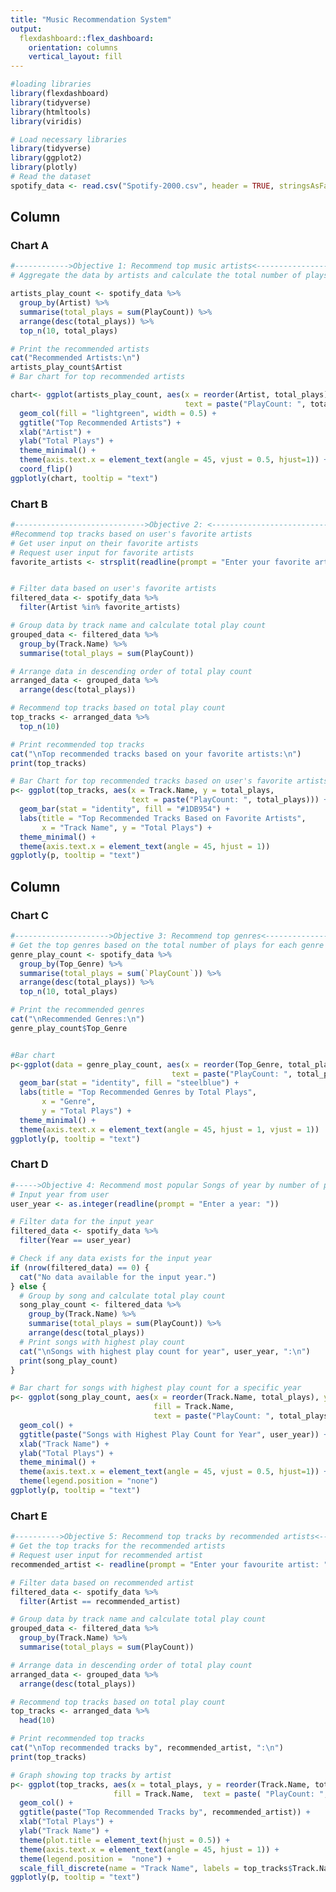 ---
title: "Music Recommendation System"
output: 
  flexdashboard::flex_dashboard:
    orientation: columns
    vertical_layout: fill
---

```{r setup, include=FALSE}
#loading libraries
library(flexdashboard)
library(tidyverse)
library(htmltools)                
library(viridis) 
```

```{r}
# Load necessary libraries
library(tidyverse)
library(ggplot2)
library(plotly)
# Read the dataset
spotify_data <- read.csv("Spotify-2000.csv", header = TRUE, stringsAsFactors = FALSE)
```

## Column {.tabset data-width="650"}

### Chart A

```{r}
#------------>Objective 1: Recommend top music artists<-------------------------
# Aggregate the data by artists and calculate the total number of plays

artists_play_count <- spotify_data %>% 
  group_by(Artist) %>% 
  summarise(total_plays = sum(PlayCount)) %>%
  arrange(desc(total_plays)) %>% 
  top_n(10, total_plays)

# Print the recommended artists
cat("Recommended Artists:\n")
artists_play_count$Artist
# Bar chart for top recommended artists

chart<- ggplot(artists_play_count, aes(x = reorder(Artist, total_plays), y = total_plays, 
                                       text = paste("PlayCount: ", total_plays))) +
  geom_col(fill = "lightgreen", width = 0.5) +
  ggtitle("Top Recommended Artists") +
  xlab("Artist") +
  ylab("Total Plays") +
  theme_minimal() +
  theme(axis.text.x = element_text(angle = 45, vjust = 0.5, hjust=1)) +
  coord_flip()
ggplotly(chart, tooltip = "text")

```

### Chart B

```{r}
#----------------------------->Objective 2: <------------------------------------------
#Recommend top tracks based on user's favorite artists
# Get user input on their favorite artists
# Request user input for favorite artists
favorite_artists <- strsplit(readline(prompt = "Enter your favorite artist (ENTER ONE ARTIST ONLY): "), ",")[[1]]


# Filter data based on user's favorite artists
filtered_data <- spotify_data %>%
  filter(Artist %in% favorite_artists)

# Group data by track name and calculate total play count
grouped_data <- filtered_data %>%
  group_by(Track.Name) %>%
  summarise(total_plays = sum(PlayCount))

# Arrange data in descending order of total play count
arranged_data <- grouped_data %>%
  arrange(desc(total_plays))

# Recommend top tracks based on total play count
top_tracks <- arranged_data %>%
  top_n(10)

# Print recommended top tracks
cat("\nTop recommended tracks based on your favorite artists:\n")
print(top_tracks)

# Bar Chart for top recommended tracks based on user's favorite artists
p<- ggplot(top_tracks, aes(x = Track.Name, y = total_plays,
                           text = paste("PlayCount: ", total_plays))) +
  geom_bar(stat = "identity", fill = "#1DB954") +
  labs(title = "Top Recommended Tracks Based on Favorite Artists",
       x = "Track Name", y = "Total Plays") +
  theme_minimal() +
  theme(axis.text.x = element_text(angle = 45, hjust = 1))
ggplotly(p, tooltip = "text")
```

## Column {data-width="350"}

### Chart C

```{r}
#--------------------->Objective 3: Recommend top genres<-----------------------
# Get the top genres based on the total number of plays for each genre
genre_play_count <- spotify_data %>% 
  group_by(Top_Genre) %>% 
  summarise(total_plays = sum(`PlayCount`)) %>% 
  arrange(desc(total_plays)) %>% 
  top_n(10, total_plays)

# Print the recommended genres
cat("\nRecommended Genres:\n")
genre_play_count$Top_Genre


#Bar chart
p<-ggplot(data = genre_play_count, aes(x = reorder(Top_Genre, total_plays), y = total_plays,
                                    text = paste("PlayCount: ", total_plays))) +
  geom_bar(stat = "identity", fill = "steelblue") +
  labs(title = "Top Recommended Genres by Total Plays",
       x = "Genre",
       y = "Total Plays") +
  theme_minimal() +
  theme(axis.text.x = element_text(angle = 45, hjust = 1, vjust = 1))
ggplotly(p, tooltip = "text")
```

### Chart D

```{r}
#----->Objective 4: Recommend most popular Songs of year by number of plays<----
# Input year from user
user_year <- as.integer(readline(prompt = "Enter a year: "))

# Filter data for the input year
filtered_data <- spotify_data %>% 
  filter(Year == user_year)

# Check if any data exists for the input year
if (nrow(filtered_data) == 0) {
  cat("No data available for the input year.")
} else {
  # Group by song and calculate total play count
  song_play_count <- filtered_data %>% 
    group_by(Track.Name) %>% 
    summarise(total_plays = sum(PlayCount)) %>% 
    arrange(desc(total_plays))
  # Print songs with highest play count
  cat("\nSongs with highest play count for year", user_year, ":\n")
  print(song_play_count)
}

# Bar chart for songs with highest play count for a specific year
p<- ggplot(song_play_count, aes(x = reorder(Track.Name, total_plays), y = total_plays,
                                fill = Track.Name,
                                text = paste("PlayCount: ", total_plays))) +
  geom_col() +
  ggtitle(paste("Songs with Highest Play Count for Year", user_year)) +
  xlab("Track Name") +
  ylab("Total Plays") +
  theme_minimal() +
  theme(axis.text.x = element_text(angle = 45, vjust = 0.5, hjust=1)) +
  theme(legend.position = "none")
ggplotly(p, tooltip = "text")
```

### Chart E

```{r}
#---------->Objective 5: Recommend top tracks by recommended artists<-----------
# Get the top tracks for the recommended artists
# Request user input for recommended artist
recommended_artist <- readline(prompt = "Enter your favourite artist: ")

# Filter data based on recommended artist
filtered_data <- spotify_data %>%
  filter(Artist == recommended_artist)

# Group data by track name and calculate total play count
grouped_data <- filtered_data %>%
  group_by(Track.Name) %>%
  summarise(total_plays = sum(PlayCount))

# Arrange data in descending order of total play count
arranged_data <- grouped_data %>%
  arrange(desc(total_plays))

# Recommend top tracks based on total play count
top_tracks <- arranged_data %>%
  head(10)

# Print recommended top tracks
cat("\nTop recommended tracks by", recommended_artist, ":\n")
print(top_tracks)

# Graph showing top tracks by artist
p<- ggplot(top_tracks, aes(x = total_plays, y = reorder(Track.Name, total_plays), 
                       fill = Track.Name,  text = paste( "PlayCount: ", total_plays))) +
  geom_col() +
  ggtitle(paste("Top Recommended Tracks by", recommended_artist)) +
  xlab("Total Plays") +
  ylab("Track Name") +
  theme(plot.title = element_text(hjust = 0.5)) +
  theme(axis.text.x = element_text(angle = 45, hjust = 1)) +
  theme(legend.position =  "none") +
  scale_fill_discrete(name = "Track Name", labels = top_tracks$Track.Name)
ggplotly(p, tooltip = "text")
```
